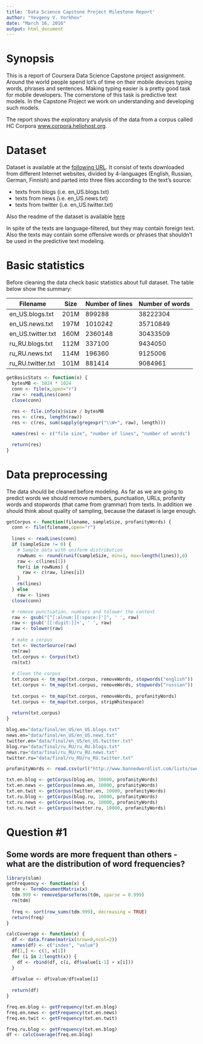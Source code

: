 ```yaml
---
title: 'Data Science Capstone Project Milestone Report'
author: "Yevgeny V. Yorkhov"
date: "March 16, 2016"
output: html_document
---
```


# Synopsis

This is a report of Coursera Data Science Capstone project assignment. Around the world people spend lot's of time on their mobile devices typing words, phrases and sentences. Making typing easier is a pretty good task for mobile developers. The cornerstone of this task is predictive text models. In the Capstone Project we work on understanding and developing such models.

The report shows the exploratory analysis of the data from a corpus called HC Corpora [www.corpora.heliohost.org](http://www.corpora.heliohost.org). 

# Dataset

Dataset is available at the [following URL](https://d396qusza40orc.cloudfront.net/dsscapstone/dataset/Coursera-SwiftKey.zip). It consist of texts downloaded from different Internet websites, divided by 4-languages (English, Russian, German, Finnish) and parted into three files according to the text's source:


- texts from blogs (i.e. en_US.blogs.txt)
- texts from news (i.e. en_US.news.txt)
- texts from twitter (i.e. en_US.twitter.txt)

Also the readme of the dataset is available [here](http://www.corpora.heliohost.org/aboutcorpus.html )

In spite of the texts are language-filtered, but they may contain foreign text. Also the texts may contain some offensive words or phrases that shouldn't be used in the predictive text modeling.

# Basic statistics

Before cleaning the data check basic statistics about full dataset. The table below show the summary:

| Filename             | Size | Number of lines | Number of words |
| -------------------- | ---- | --------------- | --------------- |
| en_US.blogs.txt      | 201M |  899288         | 38222304        |
| en_US.news.txt       | 197M |  1010242        | 35710849        |
| en_US.twitter.txt    | 160M |  2360148        | 30433509        |
| ru_RU.blogs.txt      | 112M |  337100         | 9434050         |
| ru_RU.news.txt       | 114M |  196360         | 9125006         |
| ru_RU.twitter.txt    | 101M |  881414         | 9084961         |


```r
getBasicStats <- function(x) {
  bytesMB <- 1024 * 1024
  conn <- file(x,open="r")
  raw <- readLines(conn)
  close(conn)
  
  res <- file.info(x)$size / bytesMB
  res <- c(res, length(raw))
  res <- c(res, sum(sapply(gregexpr("\\W+", raw), length)))

  names(res) <- c("file size", "number of lines", "number of words")  

  return(res)
}
```

# Data preprocessing

The data should be cleaned before modeling. As far as we are going to predict words we should remove numbers, punctuation, URLs, profanity words and stopwords (that came from grammar) from texts. In addition we should think about quality of sampling, because the dataset is large enough.

```r
getCorpus <- function(filename, sampleSize, profanityWords) {
  conn <- file(filename,open="r")
  
  lines <- readLines(conn)
  if (sampleSize != 0) {
    # Sample data with uniform distribution
    rowNums <- round(runif(sampleSize, min=1, max=length(lines)),0)
    raw <- c(lines[1])
    for(i in rowNums) {
      raw <- c(raw, lines[i])
    }
    rm(lines)
  } else
    raw <- lines
  close(conn)

  # remove punctuation, numbers and tolower the content
  raw <- gsub("[^[:alnum:][:space:]']", ' ', raw)
  raw <- gsub('[[:digit:]]+', ' ', raw)
  raw <- tolower(raw)
  
  # make a corpus
  txt <- VectorSource(raw)
  rm(raw)
  txt.corpus <- Corpus(txt)
  rm(txt)
  
  # Clean the corpus
  txt.corpus <- tm_map(txt.corpus, removeWords, stopwords("english"))
  txt.corpus <- tm_map(txt.corpus, removeWords, stopwords("russian"))
  
  txt.corpus <- tm_map(txt.corpus, removeWords, profanityWords)
  txt.corpus <- tm_map(txt.corpus, stripWhitespace)
  
  return(txt.corpus)
}

blog.en="data/final/en_US/en_US.blogs.txt"
news.en="data/final/en_US/en_US.news.txt"
twitter.en="data/final/en_US/en_US.twitter.txt"
blog.ru="data/final/ru_RU/ru_RU.blogs.txt"
news.ru="data/final/ru_RU/ru_RU.news.txt"
twitter.ru="data/final/ru_RU/ru_RU.twitter.txt"

profanityWords <- read.csv(url("http://www.bannedwordlist.com/lists/swearWords.csv"))

txt.en.blog <- getCorpus(blog.en, 10000, profanityWords)
txt.en.news <- getCorpus(news.en, 10000, profanityWords)
txt.en.twit <- getCorpus(twitter.en, 10000, profanityWords)
txt.ru.blog <- getCorpus(blog.ru, 10000, profanityWords)
txt.ru.news <- getCorpus(news.ru, 10000, profanityWords)
txt.ru.twit <- getCorpus(twitter.ru, 10000, profanityWords)

```

# Question #1 
## Some words are more frequent than others - what are the distribution of word frequencies?

```r
library(slam)
getFrequency <- function(x) {
  tdm <- TermDocumentMatrix(x)
  tdm.999 <- removeSparseTerms(tdm, sparse = 0.999)
  rm(tdm)
 
  freq <- sort(row_sums(tdm.999), decreasing = TRUE)
  return(freq)
}

calcCoverage <- function(x) {
  df <- data.frame(matrix(nrow=0,ncol=2))
  names(df) <- c("index", "value")
  df[1,] <- c(1, x[1])
  for (i in 2:length(x)) {
    df <- rbind(df, c(i, df$value[i-1] + x[i]))
  }
 
  df$value <- df$value/df$value[i] 
  
  return(df)
}

freq.en.blog <- getFrequency(txt.en.blog)
freq.en.news <- getFrequency(txt.en.news)
freq.en.twit <- getFrequency(txt.en.twit)

freq.ru.blog <- getFrequency(txt.en.blog)
df <- calcCoverage(freq.en.blog)
```


